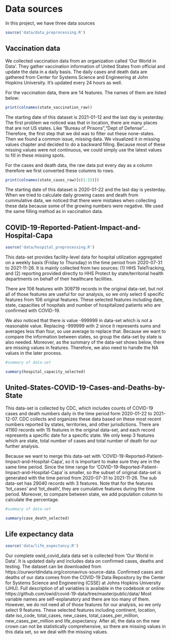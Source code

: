 # Data sources

In this project, we have three data sources

```r
source('data/data_preprocessing.R')
```

## Vaccination data
We collected vaccination data from an organization called 'Our World in Data'. They gather vaccination information of United States from official and update the data in a daily basis. The daily cases and death data are gathered from Center for Systems Science and Engineering at John Hopkins University. It's updated every 24 hours as well. 

For the vaccination data, there are 14 features. The names of them are listed below:
```r
print(colnames(state_vaccination_raw))
```

The starting date of this dataset is 2021-01-12 and the last day is yesterday.
The first problem we noticed was that in location, there are many places that are not US states. Like "Bureau of Prisons","Dept of Defense"... Therefore, the first step that we did was to filter out these none-states. Then we found a common issue, missing data. We visualized it in missing values chapter and decided to do a backward filling. Because most of these missing values were not continuous, we could simply use the latest values to fill in these missing spots.

For the cases and death data, the raw data put every day as a column therefore we first converted these columns to rows.
```r
print(colnames(state_cases_raw)[c(1:15)])
```

The starting date of this dataset is 2020-01-22 and the last day is yesterday.
When we tried to calculate daily growing cases and death from cummulative data, we noticed that there were mistakes when collecting these data because some of the growing numbers were negative. We used the same filling method as in vaccination data.

## COVID-19-Reported-Patient-Impact-and-Hospital-Capa

```r
source('data/hospital_preprocessing.R')
```

This data-set provides facility-level data for hospital utilization aggregated on a weekly basis (Friday to Thursday) in the time period from 2020-07-31 to 2021-11-26. It is mainly collected from two sources: (1) HHS TeleTracking, and (2) reporting provided directly to HHS Protect by state/territorial health departments on behalf of their healthcare facilities.

There are 106 features with 309719 records in the original data-set, but not all of those features are useful for our analysis, so we only select 6 specific features from 106 original features. These selected features including date, state, capacities of hospitals and number of hospitalized patients who are confirmed with COVID-19. 

We also noticed that there is value -999999 in data-set which is not a reasonable value. Replacing -999999 with 2 since it represents sums and averages less than four, so use average to replace that. Because we want to compare the information between states, so group the data-set by state is also needed. Moreover, as the summary of the data-set shows below, there are missing values in features. Therefore, we also need to handle the NA values in the later process.

```r
#summary of data-set

summary(hospital_capacity_selected)

```

## United-States-COVID-19-Cases-and-Deaths-by-State


This data-set is collected by CDC, which includes counts of COVID-19 cases and death numbers daily in the time period form 2020-01-22 to 2021-12-07. CDC collects and organizes these data based on these most recent numbers reported by states, territories, and other jurisdictions. There are 41160 records with 15 features in the original data-set, and each record represents a specific date for a specific state. We only keep 3 features which are state, total number of cases and total number of death for our further analysis.

Because we want to merge this data-set with 'COVID-19-Reported-Patient-Impact-and-Hospital-Capa', so it is important to make sure they are in the same time period. Since the time range for 'COVID-19-Reported-Patient-Impact-and-Hospital-Capa' is smaller, so the subset of original data-set is generated with the time period from 2020-07-31 to 2021-11-26. The sub data-set has 29040 records with 3 features. Note that for the features 'tot_cases' and 'tot_death', they are cumulative features during the time period. Moreover, to compare between state, we add population column to calculate the percentage.

```r
#summary of data-set

summary(case_death_selected)

```

## Life expectancy data
```r
source('data/life_expectancy.R')
```

Our complete owid_covid_data data set is collected from ‘Our World in Data’. It is updated daily and includes data on confirmed cases, deaths and testing. The dataset can be downloaded from https://ourworldindata.org/coronavirus-source-data. 
Confirmed cases and deaths of our data comes from the COVID-19 Data Repository by the Center for Systems Science and Engineering (CSSE) at Johns Hopkins University (JHU). Full description of all variables is available in the codebook or online: https://github.com/owid/covid-19-data/tree/master/public/data/
Most variable names are self-explanatory and there are too many of them. However, we do not need all of those features for our analysis, so we only select 9 features. These selected features including continent, location, date iso_code, total_cases, new_cases, total_cases_per_million, new_cases_per_million and life_expectancy. 
After all, the data on the new crown can not be statistically comprehensive, so there are missing values in this data set, so we deal with the missing values.














